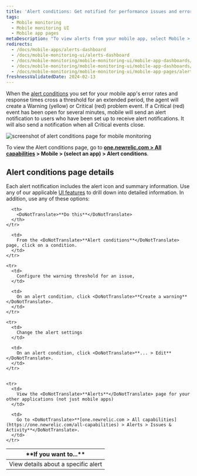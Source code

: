 ```yaml
---
title: 'Alert conditions: Get notified for performance issues and errors'
tags:
  - Mobile monitoring
  - Mobile monitoring UI
  - Mobile app pages
metaDescription: "To view alerts from your mobile app, select Mobile > (select an app) > App > Alerts."
redirects:
  - /docs/mobile-apps/alerts-dashboard
  - /docs/mobile-monitoring-ui/alerts-dashboard
  - /docs/mobile-monitoring/mobile-monitoring-ui/mobile-app-dashboards/alerts-dashboard-mobile-apps
  - /docs/mobile-monitoring/mobile-monitoring-ui/mobile-app-dashboards/alerts-page-mobile-apps
  - /docs/mobile-monitoring/mobile-monitoring-ui/mobile-app-pages/alerts-page-mobile-apps
freshnessValidatedDate: 2024-02-13
---
```



When the [alert conditions](/docs/mobile-apps/alert-settings) you set for your mobile app's error rates and response times cross a threshold for an extended period, the <InlinePopover type="mobile" /> agent will create a Warning (yellow) or Critical (red) problem event. If a Critical (red) event has been open for several minutes, mobile will send an alert notification to users who have been set up to receive alert notifications. It will also send a notification when all Critical events close.

<img
    title="alert conditions page "
    alt="screenshot of alert conditions page for mobile monitoring"
    src={mobileAlertConditionsPage}
/>

To view the Alert conditions page, go to <DoNotTranslate>**[one.newrelic.com > All capabilities](https://one.newrelic.com/all-capabilities) > Mobile > (select an app) > Alert conditions**</DoNotTranslate>.

## Alert conditions page details

Each alert notification includes the alert icon and summary information. Use any of our applicable [UI features](/docs/new-relic-solutions/new-relic-one/introduction-new-relic-platform) to drill down into detailed information. In addition, use any of these options:

<table>
  <thead>
    <tr>
      <th width={200}>
        <DoNotTranslate>**If you want to...**</DoNotTranslate>
      </th>

      <th>
        <DoNotTranslate>**Do this**</DoNotTranslate>
      </th>
    </tr>
  </thead>

  <tbody>
    <tr>
      <td>
        View details about a specific alert
      </td>

      <td>
        From the <DoNotTranslate>**Alert conditions**</DoNotTranslate> page, click on a condition.
      </td>
    </tr>

    <tr>
      <td>
        Configure the warning threshold for an issue,
      </td>

      <td>
        On an alert condition, click <DoNotTranslate>**Create a warning**</DoNotTranslate>.
      </td>
    </tr>

    <tr>
      <td>
        Change the alert settings
      </td>

      <td>
        On an alert condition, click <DoNotTranslate>**... > Edit**</DoNotTranslate>.
      </td>
    </tr>


    <tr>
      <td>
        View the <DoNotTranslate>**Alerts**</DoNotTranslate> page for your other applications (not just mobile apps)
      </td>

      <td>
        Go to <DoNotTranslate>**[one.newrelic.com > All capabilities](https://one.newrelic.com/all-capabilities) > Alerts > Issues & Activity**</DoNotTranslate>.
      </td>
    </tr>
  </tbody>
</table>
